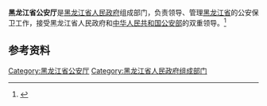 {{Infobox PRCG
|color     = darkblue
|机构名称  = 黑龙江省公安厅
|标志1     = Police Badge,P.R.China.svg
|标志1大小 = 120px
|标志1说明 = [[中华人民共和国人民警察警徽|中华人民共和国人民警察警徽]]
|职位1    = 厅长
|人员1    = [[李毅_(1970年)|李　毅]]
|衔级1    =
|职位2    = 副厅长
|人员2    = 刘兴东、{{wrap}}安庆华、{{wrap}}高庆国、{{wrap}}王晓丹、{{wrap}}乔向中、{{wrap}}李　政、{{wrap}}郑太林
|人数2    = 7
|业务上级 = [[中华人民共和国公安部|中华人民共和国公安部]]
|组织上级 = [[黑龙江省人民政府|黑龙江省人民政府]]
|中共上级 = [[中国共产党黑龙江省委员会|中国共产党黑龙江省委员会]]
|中共本级 = 中国共产党黑龙江省公安厅委员会
|机构类型 = [[黑龙江省人民政府|黑龙江省人民政府]]组成部门<br />[[黑龙江省|黑龙江省]][[公安机关|公安机关]]
|行政级别 = 正地厅级
|时期1    =
|机构1    =
|时期2    =
|机构2    =
|时期3    =
|机构3    =
|时期4    =
|机构4    =
|时期5    =
|机构5    =
|地址1    = [[黑龙江省|黑龙江省]]
|电话0    =
|官网     = [http://www.hljga.gov.cn/ 黑龙江省公安厅]
|信息公开 =
}}

'''黑龙江省公安厅'''是[[黑龙江省人民政府|黑龙江省人民政府]]组成部门，负责领导、管理[[黑龙江省|黑龙江省]]的公安保卫工作，接受黑龙江省人民政府和[[中华人民共和国公安部|中华人民共和国公安部]]的双重领导。<ref>{{Cite book|title=犯罪学大辞书|author=康树华, 王岱, 冯树梁主编|publisher=甘肃人民出版社|year=1995|isbn=|location=兰州|pages=}}</ref>

== 参考资料 ==
{{reflist}}

[[Category:黑龙江省公安厅|Category:黑龙江省公安厅]]
[[Category:黑龙江省人民政府组成部门|Category:黑龙江省人民政府组成部门]]